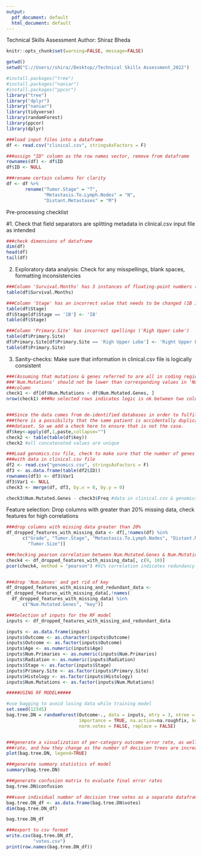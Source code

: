 ---
output:
  pdf_document: default
  html_document: default
---
Technical Skills Assessment
Author: Shiraz Bheda

```{r global_options, include=FALSE}
knitr::opts_chunk$set(warning=FALSE, message=FALSE)

getwd()
setwd("C://Users//shira//Desktop//Technical Skills Assessment_2022")

#install.packages("tree")
#install.packages("naniar")
#install.packages("ppcor")
library("tree")
library("dplyr")
library("naniar")
library(tidyverse)
library(randomForest)
library(ppcor)
library(dplyr)
```

```{r}
###load input files into a dataframe
df <- read.csv("clinical.csv", stringsAsFactors = F)

###assign "ID" column as the row names vector, remove from dataframe
rownames(df) <- df$ID
df$ID <- NULL

###rename certain columns for clarity
df <- df %>% 
       rename("Tumor.Stage" = "T",
              "Metastasis.To.Lymph.Nodes" = "N",
              "Distant.Metastases" = "M")
```

Pre-processing checklist

#1. Check that field separators are splitting metadata in clinical.csv input file as intended
```{r}
###check dimensions of dataframe
dim(df)
head(df)
tail(df)
```
2. Exploratory data analysis: Check for any misspellings, blank spaces, formatting inconsistencies
```{r}
###Column 'Survival.Months' has 3 instances of floating-point numbers (9.5 months)
table(df$Survival.Months)

###Column 'Stage' has an incorrect value that needs to be changed (1B instead of IB)
table(df$Stage)
df$Stage[df$Stage == '1B'] <- 'IB'
table(df$Stage)

###Column 'Primary.Site' has incorrect spellings ('Righ Upper Lobe')
table(df$Primary.Site)
df$Primary.Site[df$Primary.Site == 'Righ Upper Lobe'] <- 'Right Upper Lobe'
table(df$Primary.Site)
```

3. Sanity-checks: Make sure that information in clinical.csv file is logically consistent
```{r}
###(Assuming that mutations & genes referred to are all in coding regions) all Values in 
###'Num.Mutations' should not be lower than corresponding values in 'Num.Mutated.Genes'
###column
check1 <- df[df$Num.Mutations < df$Num.Mutated.Genes, ]
nrow(check1) ###No selected rows indicates logic is ok between two columns


###Since the data comes from de-identified databases in order to fulfill PHI compliance, 
###there is a possibility that the same patient is accidentally duplicated within a 
###dataset. So we add a check here to ensure that is not the case.
df$key<-apply(df,1,paste,collapse="")
check2 <- table(table(df$key))
check2 #all concatenated values are unique 

###Load genomics.csv file, check to make sure that the number of genes per sample agrees
###with data in clinical.csv file
df2 <- read.csv("genomics.csv", stringsAsFactors = F)
df3 <- as.data.frame(table(df2$ID))
rownames(df3) <- df3$Var1
df3$Var1 <- NULL
check3 <- merge(df, df3, by.x = 0, by.y = 0)

check3$Num.Mutated.Genes - check3$Freq #data in clinical.csv & genomics.csv files match

```
Feature selection: Drop columns with greater than 20% missing data, check features for high correlations
```{r}
###drop columns with missing data greater than 20%
df_dropped_features_with_missing_data <- df[,!names(df) %in% 
      c("Grade", "Tumor.Stage", "Metastasis.To.Lymph.Nodes", "Distant.Metastases",
        "Tumor.Size")]

###checking pearson correlation between Num.Mutated.Genes & Num.Mutations
check4 <- df_dropped_features_with_missing_data[, c(9, 10)]
pcor(check4, method = "pearson") #91% correlation indicates redundancy


###drop 'Num.Genes' and get rid of key
df_dropped_features_with_missing_and_redundant_data <- 
df_dropped_features_with_missing_data[,!names(
  df_dropped_features_with_missing_data) %in% 
      c("Num.Mutated.Genes", "key")]

```

```{r}
###Selection of inputs for the RF model
inputs <- df_dropped_features_with_missing_and_redundant_data

inputs <- as.data.frame(inputs)
inputs$Outcome <- as.character(inputs$Outcome)
inputs$Outcome <- as.factor(inputs$Outcome)
inputs$Age <- as.numeric(inputs$Age)
inputs$Num.Primaries <- as.numeric(inputs$Num.Primaries)
inputs$Radiation <- as.numeric(inputs$Radiation)
inputs$Stage <- as.factor(inputs$Stage)
inputs$Primary.Site <- as.factor(inputs$Primary.Site)
inputs$Histology <- as.factor(inputs$Histology)
inputs$Num.Mutations <- as.factor(inputs$Num.Mutations)

#####USING RF MODEL#####

#use bagging to avoid losing data while training model
set.seed(12345)
bag.tree.DN = randomForest(Outcome~., data = inputs, mtry = 3, ntree = 501,
                           importance = TRUE, na.action=na.roughfix, keep.inbag = TRUE,
                           norm.votes = FALSE, replace = FALSE)


###generate a visualization of per-category outcome error rate, as well as the OOB error
###rate, and how they change as the number of decision trees are increased
plot(bag.tree.DN, legend=TRUE)
```

```{r}
###generate summary statistics of model
summary(bag.tree.DN)
```

```{r}
###generate confusion matrix to evaluate final error rates
bag.tree.DN$confusion
```

```{r}
###save individual number of decision tree votes as a separate dataframe
bag.tree.DN_df <- as.data.frame(bag.tree.DN$votes)
dim(bag.tree.DN_df)

bag.tree.DN_df
```

```{r}
###export to csv format
write.csv(bag.tree.DN_df,
          "votes.csv")
print(row.names(bag.tree.DN_df))

```
